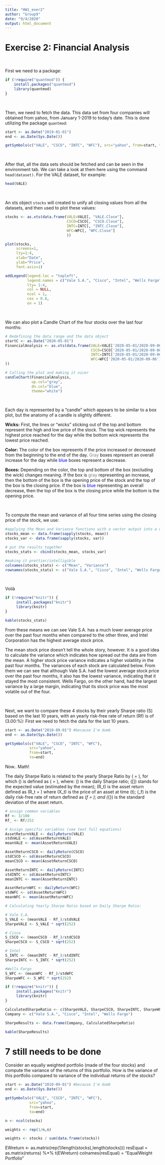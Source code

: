 ```yaml
---
title: "HW1_exer2"
author: "Group9"
date: "9/4/2020"
output: html_document
---
```


# Exercise 2: Financial Analysis
\

First we need to a package:

```r

if (!require("quantmod")) {
    install.packages("quantmod")
    library(quantmod)
}

```
\

Then, we need to fetch the data. This data set from four companies will obtained from yahoo, from January 1-2019 to today's date. This is done utilizing the package `quantmod`:

```r

start <- as.Date("2019-01-01")
end <- as.Date(Sys.Date()) 

getSymbols(c("VALE", "CSCO", "INTC", "WFC"), src="yahoo", from=start, to=end)

```
\

After that, all the data sets should be fetched and can be seen in the environment tab. We can take a look at them here using the command `head(dataset)`. For the VALE dataset, for example:

```r

head(VALE)

```
\

An xts object `stocks` will created to unify all closing values from all the datasets, and then used to plot these values:

```r

stocks <- as.xts(data.frame(VALE=VALE[, "VALE.Close"],
                            CSCO=CSCO[, "CSCO.Close"],
                            INTC=INTC[, "INTC.Close"],
                            WFC=WFC[, "WFC.Close"]
                            ))
```

```r

plot(stocks,
     screens=1,
     lty=1:4,
     xlab="Date",
     ylab="Price",
     font.axis=1)
```

```r

addLegend(legend.loc = "topleft",
          legend.names = c("Vale S.A.", "Cisco", "Intel", "Wells Fargo"),
          lty= 1:4,
          col = NULL,
          ncol = 1,
          cex = 0.8,
          on = 1)
```
\

We can also plot a Candle Chart of the four stocks over the last four months:

```r

# Redefining the data range and the data object
startC <- as.Date("2020-05-01")
FinancialAnalysis <- as.xts(data.frame(VALE=VALE['2020-05-01/2020-09-06'],
                                       CSCO=CSCO['2020-05-01/2020-09-06'],
                                       INTC=INTC['2020-05-01/2020-09-06'],
                                       WFC=WFC['2020-05-01/2020-09-06']
))

# Calling the plot and making it nicer
candleChart(FinancialAnalysis,
            up.col="gray",
            dn.col="blue",
            theme="white")
```
\

Each day is represented by a "candle" which appears to be similar to a box plot, but the anatomy of a candle is slightly different.

**Wicks:** First, the lines or "wicks" sticking out of the top and bottom represent the high and low price of the stock. The top wick represents the highest price reached for the day while the bottom wick represents the lowest price reached.

**Color:** The color of the box represents if the price increased or decreased from the beginning to the end of the day. <font color="gray">Gray</font> boxes represent an overall increase for the day while <font color="blue">blue</font> boxes represent a decrease.

**Boxes:** Depending on the color, the top and bottom of the box (excluding the wick) changes meaning. If the box is <font color="gray">gray</font> representing an increase, then the bottom of the box is the opening price of the stock and the top of the box is the closing price. If the box is <font color="blue">blue</font> representing an overall decrease, then the top of the box is the closing price while the bottom is the opening price.

\

To compute the mean and variance of all four time series using the closing price of the stock, we use:

```r

#applying the Mean and Variance functions with a vector output into a data.frame object
stocks_mean <- data.frame(sapply(stocks, mean)) 
stocks_var <- data.frame(sapply(stocks, var))

# put the results together
stocks_stats <- cbind(stocks_mean, stocks_var) 

#making it prettier/intelligible
colnames(stocks_stats) <- c("Mean", "Variance")
rownames(stocks_stats) <- c("Vale S.A.", "Cisco", "Intel", "Wells Fargo")

```     
\

<!--
dimnames(stocks_stats)[names(stocks_stats) == "VALE.Close"] <- "Vale S.A."
dimnames(stocks_stats)[names(stocks_stats) == "CSCO.Close"] <- "Cisco"
dimnames(stocks_stats)[names(stocks_stats) == "INTC.Close"] <- "Intel"
dimnames(stocks_stats)[dimnames(stocks_stats) == "WFC.Close"] <- "Wells Fargo"
-->

Voilà
```r

if (!require("knitr")) {
     install.packages("knitr")
     library(knitr)
}

kable(stocks_stats)
```
From these means we can see Vale S.A. has a much lower average price over the past four months when compared to the other three, and Intel Corporation has the highest average stock price.

The mean stock price doesn't tell the whole story, however. It is a good idea to calculate the variance which indicates how spread out the data are from the mean. A higher stock price variance indicates a higher volatility in the past four months. The variances of each stock are calculated below. From them we can see that although Vale S.A. had the lowest average stock price over the past four months, it also has the lowest variance, indicating that it stayed the most consistent. Wells Fargo, on the other hand, had the largest variance by a large margin, indicating that its stock price was the most volatile out of the four.

\

<!--
WHY THIS DOES NOT WORK?
stock_stats_kable <- knitr::kable(head(stocks_stats), "html")
kable_styling(stock_stats_kable, full_width=FALSE, position="center")
-->

Next, we want to compare these 4 stocks by their yearly Sharpe ratio \(S\) based on the last 10 years, with an yearly risk-free rate of return \(Rf\) is of \(3.00\:\%\): First we need to fetch the data for the last 10 years.

```r

start <- as.Date("2010-09-01") #because I'm dumb
end <- as.Date(Sys.Date()) 

getSymbols(c("VALE", "CSCO", "INTC", "WFC"),
           src="yahoo",
           from=start,
           to=end)

```
Now.. Math!

The daily Sharpe Ratio is related to the yearly Sharpe Ratio by \(\tilde{S} = \frac{S}{\sqrt{252}}\), for which \(\tilde{S}\) is defined as
\(\tilde{S} = \frac{\mathbb{E}[R_t - \tilde{R}_f]}{\sigma_{\mu}}\), where:
\(\tilde{S}\) is the daily Sharpe ratio;
\(\mathbb{E}[\cdot]\) stands for the expected value (estimated by the mean);
\(R_t\) is the asset return defined as \(R_t = \frac{X_t - X_{t-1}}{X_{t-1}}\) where \(X_t\) is the price of an asset at time \(t\);
\(\tilde{R}_f\) is the daily risk-free rate of return defined as \(\tilde{R}_f = \frac{R_f}{252}\); and
\(\sigma_{\mu}\) is the standard deviation of the asset return.

```r

# assign common variables
Rf <- 3/100
Rf_ <- Rf/252

# Assign specific variables (see text full equations)
AssetReturnVALE <- dailyReturn(VALE)
stdVALE <- sd(AssetReturnVALE)
meanVALE <- mean(AssetReturnVALE)

AssetReturnCSCO <- dailyReturn(CSCO)
stdCSCO <- sd(AssetReturnCSCO)
meanCSCO <- mean(AssetReturnCSCO)

AssetReturnINTC <- dailyReturn(INTC)
stdINTC <- sd(AssetReturnINTC)
meanINTC <- mean(AssetReturnINTC)

AssetReturnWFC <- dailyReturn(WFC)
stdWFC <- sd(AssetReturnWFC)
meanWFC <- mean(AssetReturnWFC)

# Calculating Yearly Sharpe Ratio based on Daily Sharpe Ratio:

# Vale S.A.
S_VALE <- (meanVALE - Rf_)/stdVALE
SharpeVALE <- S_VALE * sqrt(252)

# Cisco
S_CSCO <- (meanCSCO - Rf_)/stdCSCO
SharpeCSCO <- S_CSCO * sqrt(252)

# Intel
S_INTC <- (meanINTC - Rf_)/stdINTC
SharpeINTC <- S_INTC * sqrt(252)

#Wells Fargo
S_WFC <- (meanWFC - Rf_)/stdWFC
SharpeWFC <- S_WFC * sqrt(252)
```

```r

if (!require("knitr")) {
     install.packages("knitr")
     library(knitr)
}

CalculatedSharpeRatio <- c(SharpeVALE, SharpeCSCO, SharpeINTC, SharpeWFC)
Company <- c("Vale S.A.", "Cisco", "Intel", "Wells Fargo")

SharpeResults <- data.frame(Company, CalculatedSharpeRatio)

kable(SharpeResults)

```

# 7 still needs to be done

Consider an equally weighted portfolio (made of the four stocks) and compute the variance of the returns of this portfolio. How is the variance of this portfolio compared to variance of the individual returns of the stocks?
     
```r

start <- as.Date("2010-09-01") #because I'm dumb
end <- as.Date(Sys.Date()) 

getSymbols(c("VALE", "CSCO", "INTC", "WFC"),
           src="yahoo",
           from=start,
           to=end)

```

```r

n <- ncol(stocks)

weights <- rep(1/n,n)

weights <- stocks / sum(data.frame(stocks))


```

EWreturn <- as.matrix(rep(1/length(stocks),length(stocks)))
resEqual = as.matrix(returns) %*% t(EWreturn)
colnames(resEqual) = “EqualWeight Portfolio”
